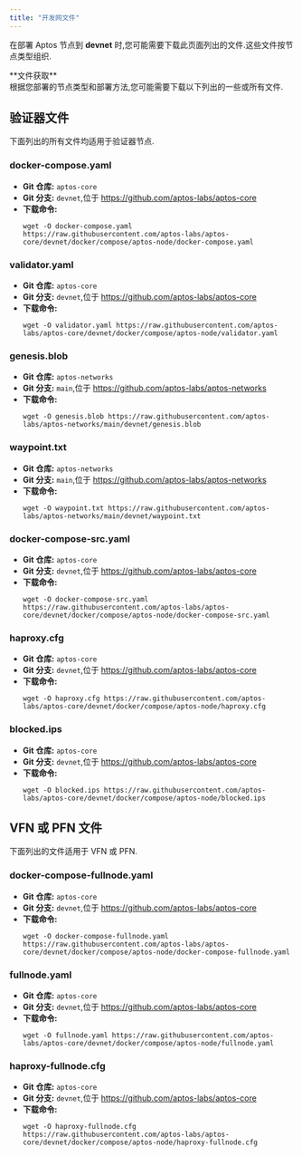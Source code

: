 ```yaml
---
title: "开发网文件"
---
```







在部署 Aptos 节点到 **devnet** 时,您可能需要下载此页面列出的文件.这些文件按节点类型组织.

<Aside type="note">
  **文件获取**<br />
  根据您部署的节点类型和部署方法,您可能需要下载以下列出的一些或所有文件.
</Aside>

## 验证器文件

下面列出的所有文件均适用于验证器节点.

### docker-compose.yaml

- **Git 仓库:** `aptos-core`
- **Git 分支:** `devnet`,位于 https://github.com/aptos-labs/aptos-core
- **下载命令:**
  ```shellscript filename="Terminal"
  wget -O docker-compose.yaml https://raw.githubusercontent.com/aptos-labs/aptos-core/devnet/docker/compose/aptos-node/docker-compose.yaml
  ```

### validator.yaml

- **Git 仓库:** `aptos-core`
- **Git 分支:** `devnet`,位于 https://github.com/aptos-labs/aptos-core
- **下载命令:**
  ```shellscript filename="Terminal"
  wget -O validator.yaml https://raw.githubusercontent.com/aptos-labs/aptos-core/devnet/docker/compose/aptos-node/validator.yaml
  ```

### genesis.blob

- **Git 仓库:** `aptos-networks`
- **Git 分支:** `main`,位于 https://github.com/aptos-labs/aptos-networks
- **下载命令:**
  ```shellscript filename="Terminal"
  wget -O genesis.blob https://raw.githubusercontent.com/aptos-labs/aptos-networks/main/devnet/genesis.blob
  ```

### waypoint.txt

- **Git 仓库:** `aptos-networks`
- **Git 分支:** `main`,位于 https://github.com/aptos-labs/aptos-networks
- **下载命令:**
  ```shellscript filename="Terminal"
  wget -O waypoint.txt https://raw.githubusercontent.com/aptos-labs/aptos-networks/main/devnet/waypoint.txt
  ```

### docker-compose-src.yaml

- **Git 仓库:** `aptos-core`
- **Git 分支:** `devnet`,位于 https://github.com/aptos-labs/aptos-core
- **下载命令:**
  ```shellscript filename="Terminal"
  wget -O docker-compose-src.yaml https://raw.githubusercontent.com/aptos-labs/aptos-core/devnet/docker/compose/aptos-node/docker-compose-src.yaml
  ```

### haproxy.cfg

- **Git 仓库:** `aptos-core`
- **Git 分支:** `devnet`,位于 https://github.com/aptos-labs/aptos-core
- **下载命令:**
  ```shellscript filename="Terminal"
  wget -O haproxy.cfg https://raw.githubusercontent.com/aptos-labs/aptos-core/devnet/docker/compose/aptos-node/haproxy.cfg
  ```

### blocked.ips

- **Git 仓库:** `aptos-core`
- **Git 分支:** `devnet`,位于 https://github.com/aptos-labs/aptos-core
- **下载命令:**
  ```shellscript filename="Terminal"
  wget -O blocked.ips https://raw.githubusercontent.com/aptos-labs/aptos-core/devnet/docker/compose/aptos-node/blocked.ips
  ```

## VFN 或 PFN 文件

下面列出的文件适用于 VFN 或 PFN.

### docker-compose-fullnode.yaml

- **Git 仓库:** `aptos-core`
- **Git 分支:** `devnet`,位于 https://github.com/aptos-labs/aptos-core
- **下载命令:**
  ```shellscript filename="Terminal"
  wget -O docker-compose-fullnode.yaml https://raw.githubusercontent.com/aptos-labs/aptos-core/devnet/docker/compose/aptos-node/docker-compose-fullnode.yaml
  ```

### fullnode.yaml

- **Git 仓库:** `aptos-core`
- **Git 分支:** `devnet`,位于 https://github.com/aptos-labs/aptos-core
- **下载命令:**
  ```shellscript filename="Terminal"
  wget -O fullnode.yaml https://raw.githubusercontent.com/aptos-labs/aptos-core/devnet/docker/compose/aptos-node/fullnode.yaml
  ```

### haproxy-fullnode.cfg

- **Git 仓库:** `aptos-core`
- **Git 分支:** `devnet`,位于 https://github.com/aptos-labs/aptos-core
- **下载命令:**
  ```shellscript filename="Terminal"
  wget -O haproxy-fullnode.cfg https://raw.githubusercontent.com/aptos-labs/aptos-core/devnet/docker/compose/aptos-node/haproxy-fullnode.cfg
  ```
